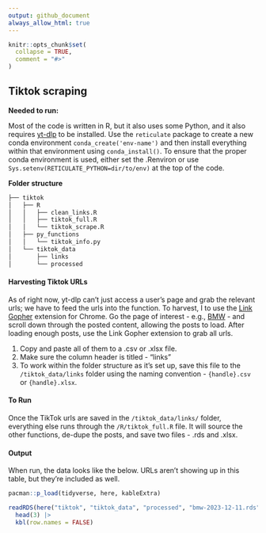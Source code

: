 ```yaml
---
output: github_document
always_allow_html: true
---
```


<!-- README.md is generated from README.Rmd. Please edit that file -->

```r
knitr::opts_chunk$set(
  collapse = TRUE,
  comment = "#>"
)
```

## Tiktok scraping

**Needed to run:**

Most of the code is written in R, but it also uses some Python, and it also requires [yt-dlp](https://github.com/yt-dlp/yt-dlp) to be installed. Use the `reticulate` package to create a new conda environment `conda_create('env-name')` and then install everything within that environment using `conda_install()`. To ensure that the proper conda environment is used, either set the .Renviron or use `Sys.setenv(RETICULATE_PYTHON=dir/to/env)` at the top of the code.

**Folder structure** 

```r
├── tiktok
│   ├── R
│   │   ├── clean_links.R
│   │   ├── tiktok_full.R
│   │   └── tiktok_scrape.R
│   ├── py_functions
│   │   └── tiktok_info.py
│   └── tiktok_data
│       ├── links
│       └── processed
```

#### Harvesting Tiktok URLs
As of right now, yt-dlp can't just access a user's page and grab the relevant urls; we have to feed the urls into the function. To harvest, I to use the [Link Gopher](https://chrome.google.com/webstore/detail/link-gopher/bpjdkodgnbfalgghnbeggfbfjpcfamkf) extension for Chrome. Go the page of interest - e.g., [BMW](https://www.tiktok.com/@bmw?lang=en) - and scroll down through the posted content, allowing the posts to load. After loading enough posts, use the Link Gopher extension to grab all urls. 

1. Copy and paste all of them to a .csv or .xlsx file. 
2. Make sure the column header is titled - "links"
3. To work within the folder structure as it's set up, save this file to the `/tiktok_data/links` folder using the naming convention - `{handle}.csv` or `{handle}.xlsx`.

#### To Run
Once the TikTok urls are saved in the `/tiktok_data/links/` folder, everything else runs through the `/R/tiktok_full.R` file. It will source the other functions, de-dupe the posts, and save two files - .rds and .xlsx. 

#### Output 

When run, the data looks like the below. URLs aren't showing up in this table, but they're included as well.

```r
pacman::p_load(tidyverse, here, kableExtra)

readRDS(here("tiktok", "tiktok_data", "processed", "bmw-2023-12-11.rds")) |> 
  head(3) |> 
  kbl(row.names = FALSE)

```








